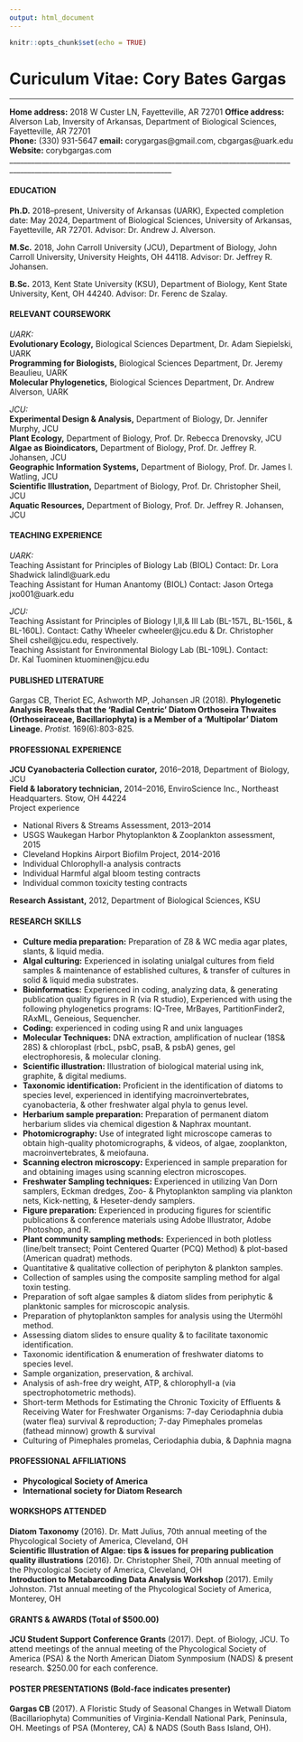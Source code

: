 ```yaml
---
output: html_document
---
```


```r
knitr::opts_chunk$set(echo = TRUE)
```
  
# Curiculum Vitae: Cory Bates Gargas  
___________________________________________________________________________________________________________________________  
  
**Home address:** 2018 W Custer LN, Fayetteville, AR 72701
**Office address:** Alverson Lab, Inversity of Arkansas, Department of Biological Sciences, Fayetteville, AR 72701  
**Phone:** (330) 931-5647
**email:** corygargas@gmail.com, cbgargas@uark.edu   
**Website:** corybgargas.com  
___________________________________________________________________________________________________________________________  
  
#### EDUCATION  
  	
**Ph.D.** 2018–present, University of Arkansas (UARK), Expected completion date: May 2024, Department of Biological Sciences, University of Arkansas, Fayetteville, AR 72701. Advisor: Dr. Andrew J. Alverson.  
  
**M.Sc.** 2018, John Carroll University (JCU), Department of Biology, John Carroll University, University Heights, OH 44118. Advisor: Dr. Jeffrey R. Johansen.  
  
**B.Sc.** 2013, Kent State University (KSU), Department of Biology, Kent State University, Kent, OH 44240. Advisor: Dr. Ferenc de Szalay.  
  
#### RELEVANT COURSEWORK
*UARK:*  
**Evolutionary Ecology,** Biological Sciences Department, Dr. Adam Siepielski, UARK  
**Programming for Biologists,** Biological Sciences Department, Dr. Jeremy Beaulieu, UARK  
**Molecular Phylogenetics,** Biological Sciences Department, Dr. Andrew Alverson, UARK  
  
*JCU:*	
**Experimental Design & Analysis,** Department of Biology, Dr. Jennifer Murphy, JCU  
**Plant Ecology,** Department of Biology, Prof. Dr. Rebecca Drenovsky, JCU  
**Algae as Bioindicators,** Department of Biology, Prof. Dr. Jeffrey R. Johansen, JCU  
**Geographic Information Systems,** Department of Biology, Prof. Dr. James I. Watling, JCU  
**Scientific Illustration,** Department of Biology, Prof. Dr. Christopher Sheil, JCU  
**Aquatic Resources,** Department of Biology, Prof. Dr. Jeffrey R. Johansen, JCU  
  
#### TEACHING EXPERIENCE  

*UARK:*  
Teaching Assistant for Principles of Biology Lab (BIOL) Contact: Dr. Lora Shadwick lalindl@uark.edu  
Teaching Assistant for Human Anantomy (BIOL) Contact: Jason Ortega jxo001@uark.edu  

*JCU:* 	
Teaching Assistant for Principles of Biology I,II,& III Lab (BL-157L, BL-156L, & BL-160L). Contact: Cathy Wheeler cwheeler@jcu.edu & Dr. Christopher Sheil csheil@jcu.edu, respectively.  
Teaching Assistant for Environmental Biology Lab (BL-109L). Contact: Dr. Kal Tuominen ktuominen@jcu.edu  

#### PUBLISHED LITERATURE

Gargas CB, Theriot EC, Ashworth MP, Johansen JR (2018). **Phylogenetic Analysis Reveals that the ‘Radial Centric’ Diatom Orthoseira Thwaites (Orthoseiraceae, Bacillariophyta) is a Member of a ‘Multipolar’ Diatom Lineage.** *Protist.* 169(6):803-825.  

#### PROFESSIONAL EXPERIENCE

**JCU Cyanobacteria Collection curator,** 2016–2018, Department of Biology, JCU  
**Field & laboratory technician,** 2014–2016, EnviroScience Inc., Northeast Headquarters. Stow, OH 44224  
Project experience  
  
+ National Rivers & Streams Assessment, 2013–2014  
+ USGS Waukegan Harbor Phytoplankton & Zooplankton assessment, 2015  
+ Cleveland Hopkins Airport Biofilm Project, 2014-2016  
+ Individual Chlorophyll-a analysis contracts  
+ Individual Harmful algal bloom testing contracts  
+ Individual common toxicity testing contracts  
  
**Research Assistant,** 2012, Department of Biological Sciences, KSU  

#### RESEARCH SKILLS
+ **Culture media preparation:** Preparation of Z8 & WC media agar plates, slants, & liquid media.  
+ **Algal culturing:** Experienced in isolating unialgal cultures from field samples & maintenance of established cultures, & transfer of cultures in solid & liquid media substrates.    
+ **Bioinformatics:** Experienced in coding, analyzing data, & generating publication quality figures in R (via R studio), Experienced with using the following phylogenetics programs: IQ-Tree, MrBayes, PartitionFinder2, RAxML, Geneious, Sequencher.  
+ **Coding:** experienced in coding using R and unix languages
+ **Molecular Techniques:** DNA extraction, amplification of nuclear (18S& 28S) & chloroplast (rbcL, psbC, psaB, & psbA) genes, gel electrophoresis, & molecular cloning.  
+ **Scientific illustration:** Illustration of biological material using ink, graphite, & digital mediums.  
+ **Taxonomic identification:** Proficient in the identification of diatoms to species level, experienced in identifying macroinvertebrates, cyanobacteria, & other freshwater algal phyla to genus level.  
+ **Herbarium sample preparation:** Preparation of permanent diatom herbarium slides via chemical digestion & Naphrax mountant.  
+ **Photomicrography:** Use of integrated light microscope cameras to obtain high-quality photomicrographs, & videos, of algae, zooplankton, macroinvertebrates, & meiofauna.  
+ **Scanning electron microscopy:** Experienced in sample preparation for and obtaining images using scanning electron microscopes.  
+ **Freshwater Sampling techniques:** Experienced in utilizing Van Dorn samplers, Eckman dredges, Zoo- & Phytoplankton sampling via plankton nets, Kick-netting, & Heseter-dendy samplers.  
+ **Figure preparation:** Experienced in producing figures for scientific publications & conference materials using Adobe Illustrator, Adobe Photoshop, and R.  
+ **Plant community sampling methods:** Experienced in both plotless (line/belt transect; Point Centered Quarter (PCQ) Method) & plot-based (American quadrat) methods.  
+ Quantitative & qualitative collection of periphyton & plankton samples.  
+ Collection of samples using the composite sampling method for algal toxin testing.  
+ Preparation of soft algae samples & diatom slides from periphytic & planktonic samples for microscopic analysis.  
+ Preparation of phytoplankton samples for analysis using the Utermöhl method.  
+ Assessing diatom slides to ensure quality & to facilitate taxonomic identification.  
+ Taxonomic identification & enumeration of freshwater diatoms to species level.  
+ Sample organization, preservation, & archival.  
+ Analysis of ash-free dry weight, ATP, & chlorophyll-a (via spectrophotometric methods).  
+ Short-term Methods for Estimating the Chronic Toxicity of Effluents & Receiving Water for  Freshwater Organisms: 7-day Ceriodaphnia dubia (water flea) survival & reproduction; 7-day Pimephales promelas (fathead minnow) growth & survival  
+ Culturing of Pimephales promelas, Ceriodaphia dubia, & Daphnia magna  

#### PROFESSIONAL AFFILIATIONS
+ **Phycological Society of America**  
+ **International society for Diatom Research**  

#### WORKSHOPS ATTENDED  
**Diatom Taxonomy** (2016). Dr. Matt Julius, 70th annual meeting of the Phycological Society of America, Cleveland, OH  
**Scientific Illustration of Algae: tips & issues for preparing publication quality illustrations** (2016). Dr. Christopher Sheil, 70th annual meeting of the Phycological Society of America, Cleveland, OH  
**Introduction to Metabarcoding Data Analysis Workshop** (2017). Emily Johnston. 71st annual meeting of the Phycological Society of America, Monterey, OH  

#### GRANTS & AWARDS (Total of $500.00)  
**JCU Student Support Conference Grants** (2017). Dept. of Biology, JCU. To attend meetings of the annual meeting of the Phycological Society of America (PSA) & the North American Diatom Synmposium (NADS) & present research. $250.00 for each conference.  

#### POSTER PRESENTATIONS (Bold-face indicates presenter)  
**Gargas CB** (2017). A Floristic Study of Seasonal Changes in Wetwall Diatom (Bacillariophyta) Communities of Virginia-Kendall National Park, Peninsula, OH. Meetings of PSA (Monterey, CA) & NADS (South Bass Island, OH).  


